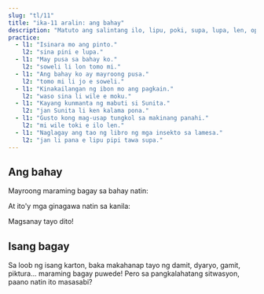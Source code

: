 ```yaml
---
slug: "tl/11"
title: "ika-11 aralin: ang bahay"
description: "Matuto ang salintang ilo, lipu, poki, supa, lupa, len, open, pini, jo, at ijo!"
practice:
  - l1: "Isinara mo ang pinto."
    l2: "sina pini e lupa."
  - l1: "May pusa sa bahay ko."
    l2: "soweli li lon tomo mi."
  - l1: "Ang bahay ko ay mayroong pusa."
    l2: "tomo mi li jo e soweli."
  - l1: "Kinakailangan ng ibon mo ang pagkain."
    l2: "waso sina li wile e moku."
  - l1: "Kayang kunmanta ng mabuti si Sunita."
    l2: "jan Sunita li ken kalama pona."
  - l1: "Gusto kong mag-usap tungkol sa makinang panahi."
    l2: "mi wile toki e ilo len."
  - l1: "Naglagay ang tao ng libro ng mga insekto sa lamesa."
    l2: "jan li pana e lipu pipi tawa supa."
---
```



## Ang bahay

Mayroong maraming bagay sa bahay natin:

<List>
  <Word sl="ilo" m="gamit, tulad ng martilyo, tinidor, phone, app" />
  <Word sl="lipu" m="malapad na bagay na nagbibigay ng sona, tulad ng papel, aklat, website" />
  <Word sl="poki" m="lalagyan, tulad ng karton, aparador, bote" />
  <Word sl="supa" m="isang bagay na malapad ang ibabaw, tulad ng isang istante, lamesa, sopa" />
  <Word sl="lupa" m="isang butas o isang bagay na binubukas, rulad ng pinto, bintana" />
  <Word sl="len" m="mga bagay na kumukobre ng bagay, tulad ng damit, sapatos, kumot" />
</List>

At ito'y mga ginagawa natin sa kanila:

<List>
  <Word sl="open" m="magsimula, buksan" />
  <Word sl="pini" m="iwakas, isara" />
  <Word sl="jo" m="hawakin, magkaroon ng laman, isama" />
</List>

Magsanay tayo dito!

<List>
  <Sentence sl="mi open e lupa." m="Binuksan ko ang pinto." />
  <Sentence sl="jan li pini e poki moku." m="Isinara ng tao ang ref." />
  <Sentence sl="lipu li lon supa lape." m="Ang libro ay nasa kama." />
  <Sentence sl="poki mi li ken jo e len." m="Puwedeng magkaroon ng damit ang aparador ko." />
  <Sentence sl="ilo mi li wile e wawa." m="Kalangan ng kuryente ang phone ko." />
</List>

## Isang bagay

Sa loob ng isang karton, baka makahanap tayo ng damit, dyaryo, gamit, piktura... maraming bagay puwede! Pero sa pangkalahatang sitwasyon, paano natin ito masasabi?

<List>
  <Word sl="ijo" m="bagay" />
  <Sentence sl="poki li jo e ijo." m="Mayroong bagay ang karton." />
  <Sentence sl="jan li sitelen e ijo suwi." m="Naglalarawan ang tao ng cute na bagay." />
  <Sentence sl="mi wile toki e ijo kasi." m="Gusto kong magsalita tungkol sa mga bagay na may relasyon sa halaman." />
</List>

<Practice exercises={frontmatter.practice} client:load />
